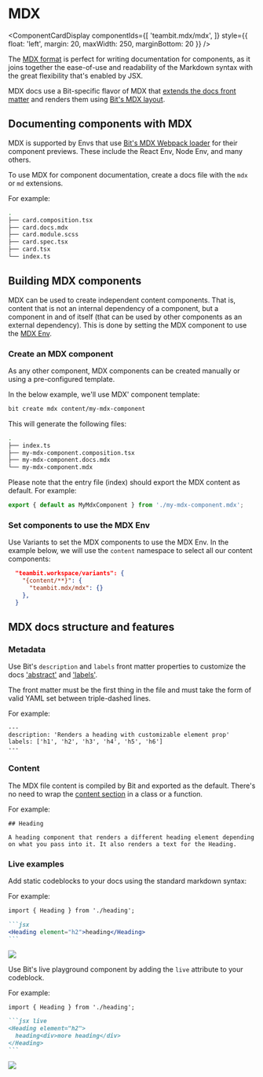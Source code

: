 
# MDX

<ComponentCardDisplay componentIds={[
  'teambit.mdx/mdx',
]} style={{ float: 'left', margin: 20, maxWidth: 250, marginBottom: 20 }} />


The [MDX format](https://mdxjs.com/) is perfect for writing documentation for components, as it joins together the ease-of-use and readability of the Markdown syntax with the great flexibility that's enabled by JSX.

MDX docs use a Bit-specific flavor of MDX that [extends the docs front matter](https://bit.dev/teambit/mdx/modules/mdx-compiler) and renders them using [Bit's MDX layout](https://bit.dev/teambit/mdx/ui/mdx-layout).

## Documenting components with MDX

MDX is supported by Envs that use [Bit's MDX Webpack loader](https://bit.dev/teambit/mdx/modules/mdx-loader) for their component previews.
These include the React Env, Node Env, and many others.

To use MDX for component documentation, create a docs file with the `mdx` or `md` extensions.

For example:

```bash {3} title="A 'card' component documented using MDX"
.
├── card.composition.tsx
├── card.docs.mdx
├── card.module.scss
├── card.spec.tsx
├── card.tsx
└── index.ts
```

## Building MDX components

MDX can be used to create independent content components. That is, content that is not an internal dependency of a component, but a component in and of itself (that can be used by other components as an external dependency).
This is done by setting the MDX component to use the [MDX Env](https://bit.dev/teambit/mdx/mdx).

### Create an MDX component

As any other component, MDX components can be created manually or using a pre-configured template.

In the below example, we'll use MDX' component template:

```bash
bit create mdx content/my-mdx-component
```

This will generate the following files:

```bash
.
├── index.ts
├── my-mdx-component.composition.tsx
├── my-mdx-component.docs.mdx
└── my-mdx-component.mdx
```

Please note that the entry file (index) should export the MDX content as default. For example:

```ts title="my-mdx-component/index.ts"
export { default as MyMdxComponent } from './my-mdx-component.mdx';
```

### Set components to use the MDX Env

Use Variants to set the MDX components to use the MDX Env. In the example below, we will use the `content` namespace to select all our content components:

```json title="workspace.jsonc"
  "teambit.workspace/variants": {
    "{content/**}": {
      "teambit.mdx/mdx": {}
    },
  }
```

## MDX docs structure and features

### Metadata

Use Bit's `description` and `labels` front matter properties to customize the docs ['abstract'](/overview#abstract) and ['labels'](/overview#labels).

The front matter must be the first thing in the file and must take the form of valid YAML set between triple-dashed lines.

For example:

```mdx
---
description: 'Renders a heading with customizable element prop'
labels: ['h1', 'h2', 'h3', 'h4', 'h5', 'h6']
---
```

### Content

The MDX file content is compiled by Bit and exported as the default. There's no need to wrap the [content section](/overview#content) in a class or a function.

For example:

```mdx title="heading.docs.mdx"
## Heading

A heading component that renders a different heading element depending on what you pass into it. It also renders a text for the Heading.
```

### Live examples

Add static codeblocks to your docs using the standard markdown syntax:

For example:

````md title="heading.docs.mdx"
import { Heading } from './heading';

```jsx
<Heading element="h2">heading</Heading>
```
````

<Image src={staticCodeblockImg} />

Use Bit's live playground component by adding the `live` attribute to your codeblock.

For example:

````md title="heading.docs.mdx"
import { Heading } from './heading';

```jsx live
<Heading element="h2">
  heading<div>more heading</div>
</Heading>
```
````

<Image src={livePlaygroundImg} />
